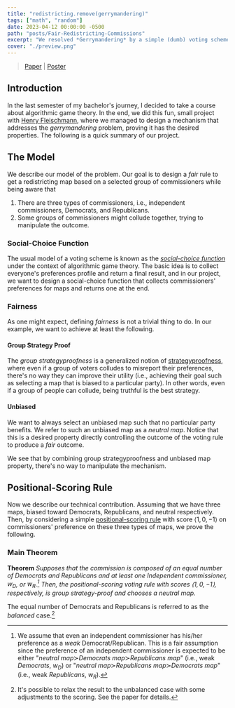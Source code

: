 ```yaml
---
title: "redistricting.remove(gerrymandering)"
tags: ["math", "random"]
date: 2023-04-12 00:00:00 -0500
path: "posts/Fair-Redistricting-Commissions"
excerpt: "We resolved *Gerrymandering* by a simple (dumb) voting scheme..."
cover: "./preview.png"
---
```


> [Paper](./paper.pdf) | [Poster](./poster.pdf)

## Introduction

In the last semester of my bachelor's journey, I decided to take a course about algorithmic game theory. In the end, we did this fun, small project with [Henry Fleischmann](https://hfleischmann3.github.io./), where we managed to design a mechanism that addresses the *gerrymandering* problem, proving it has the desired properties. The following is a quick summary of our project.

## The Model

We describe our model of the problem. Our goal is to design a *fair* rule to get a redistricting map based on a selected group of commissioners while being aware that

1. There are three types of commissioners, i.e., independent commissioners, Democrats, and Republicans.
2. Some groups of commissioners might collude together, trying to manipulate the outcome.

### Social-Choice Function

The usual model of a voting scheme is known as the [*social-choice function*](https://en.wikipedia.org/wiki/Social_choice_theory#Social_choice_functions) under the context of algorithmic game theory. The basic idea is to collect everyone's preferences profile and return a final result, and in our project, we want to design a social-choice function that collects commissioners' preferences for maps and returns one at the end.

### Fairness

As one might expect, defining *fairness* is not a trivial thing to do. In our example, we want to achieve at least the following.

#### Group Strategy Proof

The *group strategyproofness* is a generalized notion of [strategyproofness](https://en.wikipedia.org/wiki/Strategyproofness), where even if a group of voters colludes to misreport their preferences, there's no way they can improve their utility (i.e., achieving their goal such as selecting a map that is biased to a particular party). In other words, even if a group of people can collude, being truthful is the best strategy.

#### Unbiased

We want to always select an unbiased map such that no particular party benefits.  We refer to such an unbiased map as a *neutral map*. Notice that this is a desired property directly controlling the outcome of the voting rule to produce a *fair* outcome.

We see that by combining group strategyproofness and unbiased map property, there's no way to manipulate the mechanism.

## Positional-Scoring Rule

Now we describe our technical contribution.  Assuming that we have three maps, biased toward Democrats, Republicans, and neutral respectively. Then, by considering a simple [positional-scoring rule](https://en.wikipedia.org/wiki/Positional_voting) with score $\langle 1, 0, -1\rangle$ on commissioners' preference on these three types of maps, we prove the following.

### Main Theorem

**Theorem** *Supposes that the commission is composed of an equal number of Democrats and Republicans and at least one Independent commissioner, $w_D$, or $w_R$.[^2] Then, the positional-scoring voting rule with scores $\langle 1, 0, -1\rangle$, respectively, is group strategy-proof and chooses a neutral map.*

[^2]: We assume that even an independent commissioner has his/her preference as a *weak* Democrat/Republican. This is a fair assumption since the preference of an independent commissioner is expected to be either "*neutral map*$\succ$*Democrats map*$\succ$*Republicans map*" (i.e., weak *Democrats*, $w_D$) or "*neutral map*$\succ$*Republicans map*$\succ$*Democrats map*" (i.e., weak *Republicans*, $w_R$).

The equal number of Democrats and Republicans is referred to as the *balanced* case.[^3]

[^3]: It's possible to relax the result to the unbalanced case with some adjustments to the scoring. See the paper for details.
